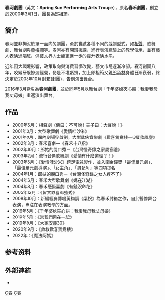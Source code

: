 {{infobox Organization
|name             = 春河劇團<br>Spring Sun Performing Arts Troupe
|original_name    = 春禾劇團
|image            = 
|image_border     = 
|size             = 
|border           = 
|caption          = 
|map              = 
|msize            = 
|mcaption         = 
|abbreviation     = 
|motto            = 
|formation        = 2000年3月1日
|founder          = 團長：[[郎祖筠|郎祖筠]]
|extinction       = 
|type             = 
|status           = 
|purpose          = 
|location         = {{TWN}}[[台北市|台北市]][[大安區_(臺北市)|大安區]]安和路二段211號B1　 
|region_served    = 
|membership       = 
|language         = 
|leader_title     = 
|leader_name      = 
|main_organ       = 
|parent_organization = 
|affiliations     = 
|num_staff        = 
|num_volunteers   = 
|budget           = 
|website          = {{facebook|springsunpat|春河劇團}}
|remarks          = 
}}

'''春河劇團'''（英文：'''Spring Sun Performing Arts Troupe'''），原名'''春禾劇團'''，創立於2000年3月1日，團長為[[郎祖筠|郎祖筠]]。

== 簡介 ==
春河並非拘泥於單一面向的劇團，勇於嘗試各種不同的戲劇型式，如[[相聲|相聲]]、歌舞劇、舞台劇與[[黃梅調|黃梅調]]等。春河亦有開班授課，進行表演經驗上的教學傳承，並有藝人表演進階班，供藝文界人士能更進一步的提升表演水平。

近年因大環境影響，政策取向與消費習慣改變，藝文市場逐漸冷卻。春河創團八年，咬緊牙根慘淡經營，仍是不堪虧損，加上郎祖筠父親[[郎承林|郎承林]]身體日漸衰弱，終決定於2008年10月封箱(封團)，告別演出舞台。

2016年3月更名為'''春河劇團'''，並於同年5月以舞台劇「千年婆媳夾心餅：我妻我母我丈母娘」重返演出舞台。

== 作品 ==
*2000年6月：相聲劇《佛曰：不可說！夫子曰：大聲說！》
*2001年3月：大型歌舞劇《愛情哇沙米》
*2001年9月：國內劇場界首例，大型武俠音樂劇《歡喜鴛鴦樓—Q版救風塵》
*2002年3月：春禾喜劇—《春禾十八招》
*2002年10月：郎姑的脫口秀－《台灣怪奇錄之家屬答禮》
*2003年2月：流行音樂歌舞劇《愛情有什麼道理？！》
*2003年5月：《愛情哇沙米》跨足電視製作，並入圍[[金鐘獎|金鐘獎]]「最佳單元劇」、「最佳單元劇導演」、「女主角」、「男配角」等四項提名
*2004年1月：郎姑的脫口秀－《台灣怪奇錄之女人瘦不了》
*2004年6月：春禾大型歌舞劇《媽在江湖》
*2004年8月：春禾懸疑喜劇《有錢沒命花》
*2005年12月：《皆大歡喜郎強秀》
*2008年10月：新編經典傳唱黃梅調《梁祝》為春禾封箱之作，自此暫停舞台表演，專注在表演教學的方面。
*2016年5月：《千年婆媳夾心餅：我妻我母我丈母娘》
*2019年5月：《當我們同在一起》
*2019年9月：《大家安靜30》
*2020年9月：《救救歡喜鴛鴦樓》
*2022年：《魔法阿媽》

==参考资料==
{{Reflist}}

== 外部連結 ==
*{{facebook|springsunpat|春河劇團}}

[[Category:台灣劇團|C春]]
[[Category:2000年台灣建立|C春]]